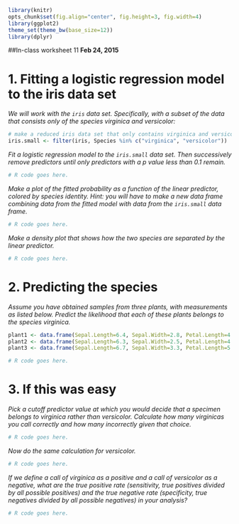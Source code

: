 ```r
library(knitr)
opts_chunk$set(fig.align="center", fig.height=3, fig.width=4)
library(ggplot2)
theme_set(theme_bw(base_size=12))
library(dplyr)
```
##In-class worksheet 11
**Feb 24, 2015**


# 1. Fitting a logistic regression model to the iris data set

*We will work with the `iris` data set. Specifically, with a subset of the data that consists only of the species virginica and versicolor:*
```r
# make a reduced iris data set that only contains virginica and versicolor species
iris.small <- filter(iris, Species %in% c("virginica", "versicolor"))
```

*Fit a logistic regression model to the `iris.small` data set. Then successively remove predictors until only predictors with a p value less than 0.1 remain.*
```r
# R code goes here.
```

*Make a plot of the fitted probability as a function of the linear predictor, colored by species identity. Hint: you will have to make a new data frame combining data from the fitted model with data from the `iris.small` data frame.*

```r
# R code goes here.
```

*Make a density plot that shows how the two species are separated by the linear predictor.*
```r
# R code goes here.
```

# 2. Predicting the species

*Assume you have obtained samples from three plants, with measurements as listed below. Predict the likelihood that each of these plants belongs to the species virginica.*
```r
plant1 <- data.frame(Sepal.Length=6.4, Sepal.Width=2.8, Petal.Length=4.6, Petal.Width=1.8)
plant2 <- data.frame(Sepal.Length=6.3, Sepal.Width=2.5, Petal.Length=4.1, Petal.Width=1.7)
plant3 <- data.frame(Sepal.Length=6.7, Sepal.Width=3.3, Petal.Length=5.2, Petal.Width=2.3)
```

```r
# R code goes here.
```

# 3. If this was easy

*Pick a cutoff predictor value at which you would decide that a specimen belongs to virginica rather than versicolor. Calculate how many virginicas you call correctly and how many incorrectly given that choice.*

```r
# R code goes here.
```

*Now do the same calculation for versicolor.*
```r
# R code goes here.
```

*If we define a call of virginica as a positive and a call of versicolor as a negative, what are the true positive rate (sensitivity, true positives divided by all possible positives) and the true negative rate (specificity, true negatives divided by all possible negatives) in your analysis?*
```r
# R code goes here.
```
